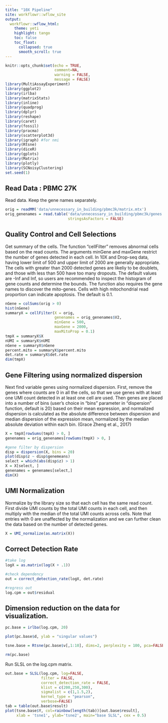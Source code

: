 ```yaml
---
title: "10X Pipeline"
site: workflowr::wflow_site
output:
  workflowr::wflow_html:
    theme: yeti
    highlight: tango
    toc: false
    toc_float: 
      collapsed: true
      smooth_scroll: true
---
```


```r
knitr::opts_chunk$set(echo = TRUE,
                      comment=NA,
                      warning = FALSE,
                      message = FALSE)
library(MultiAssayExperiment)
library(ggplot2)
library(irlba)
library(matrixStats)
library(inline)
library(quadprog)
library(dplyr)
library(reshape)
library(caret)
library(fossil)
library(pracma)
library(scatterplot3d)
library(igraph) #for nmi
library(Rtsne)
library(diceR)
library(gplots)
library(Matrix)
library(plotly)
library(SCNoisyClustering)
set.seed(1)
```

## Read Data : PBMC 27K

Read data. Keep the gene names separately.

```r
orig = readMM('data/unnecessary_in_building/pbmc3k/matrix.mtx')
orig_genenames = read.table('data/unnecessary_in_building/pbmc3k/genes.tsv',
                            stringsAsFactors = FALSE)
```


## Quality Control and Cell Selections

Get summary of the cells. The function "cellFilter" removes abnormal cells based on the read counts. The arguments minGene and maxGene restrict the number of genes detected in each cell. In 10X and Drop-seq data, having lower limit of 500 and upper limit of 2000 are generally appropriate. The cells with greater than 2000 detected genes are likeliy to be doublets, and those with less than 500 have too many dropouts. The default values are -Inf and Inf, so users are recommended to inspect the histogram of gene counts and determine the bounds. The function also requires the gene names to discover the mito-genes. Cells with high mitochondrial read proportion can indicate apoptosis. The default is 0.1. 

```r
nGene = colSums(orig > 0)
hist(nGene)
summaryX = cellFilter(X = orig, 
                      genenames = orig_genenames$V2,
                      minGene = 500, 
                      maxGene = 2000, 
                      maxMitoProp = 0.1)
tmpX = summaryX$X
nUMI = summaryX$nUMI
nGene = summaryX$nGene
percent.mito = summaryX$percent.mito
det.rate = summaryX$det.rate
dim(tmpX)
```


## Gene Filtering using normalized dispersion

Next find variable genes using normalized dispersion. First, remove the genes where counts are 0 in all the cells, so that we use genes with at least one UMI count detected in at least one cell are used. Then genes are placed into a number of bins (user's choice in "bins" parameter in "dispersion" function, default is 20) based on their mean expression, and normalized dispersion is calculated as the absolute difference between dispersion and median dispersion of the expression mean, normalized by the median absolute deviation within each bin. (Grace Zheng et al., 2017)

```r
X = tmpX[rowSums(tmpX) > 0, ]
genenames = orig_genenames[rowSums(tmpX) > 0, ]

#gene filter by dispersion
disp = dispersion(X, bins = 20)
plot(disp$z ~ disp$genemeans)
select = which(abs(disp$z) > 1)
X = X[select, ]
genenames = genenames[select,]
dim(X)
```


## UMI Normalization

Normalize by the library size so that each cell has the same read count. First divide UMI counts by the total UMI counts in each cell, and then multiply with the median of the total UMI counts across cells. Note that entries with 0 are unaffected by the normalization and we can further clean the data based on the number of detected genes. 

```r
X = UMI_normalize(as.matrix(X))
```


## Correct Detection Rate

```r
#take log
logX = as.matrix(log(X + .1))

#check dependency
out = correct_detection_rate(logX, det.rate)

#regress out
log.cpm = out$residual
```

## Dimension reduction on the data for visualization.

```r
pc.base = irlba(log.cpm, 20)

plot(pc.base$d, ylab = "singular values")

tsne.base = Rtsne(pc.base$v[,1:10], dims=2, perplexity = 100, pca=FALSE)

rm(pc.base)
```

Run SLSL on the log.cpm matrix.

```r
out.base = SLSL(log.cpm, log=FALSE,
                filter = FALSE,
                correct_detection_rate = FALSE,
                klist = c(200,250,300),
                sigmalist = c(1,1.5,2),
                kernel_type = "pearson",
                verbose=FALSE)
tab = table(out.base$result)
plot(tsne.base$Y, col=rainbow(length(tab))[out.base$result],
     xlab = 'tsne1', ylab='tsne2', main="base SLSL", cex = 0.5)
```

